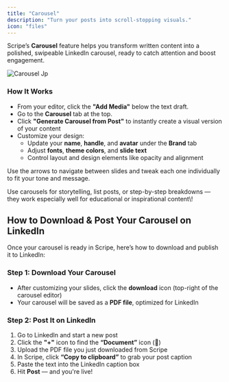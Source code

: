 ```yaml
---
title: "Carousel"
description: "Turn your posts into scroll-stopping visuals."
icon: "files"
---
```


Scripe’s **Carousel** feature helps you transform written content into a polished, swipeable LinkedIn carousel, ready to catch attention and boost engagement.

![Carousel Jp](/images/new-carousel.jpg)

### How It Works

- From your editor, click the **"Add Media"** below the text draft.
- Go to the **Carousel** tab at the top.
- Click **"Generate Carousel from Post"** to instantly create a visual version of your content
- Customize your design:
  - Update your **name**, **handle**, and **avatar** under the **Brand** tab
  - Adjust **fonts**, **theme colors**, and **slide text**
  - Control layout and design elements like opacity and alignment

Use the arrows to navigate between slides and tweak each one individually to fit your tone and message.

<Tip>
  Use carousels for storytelling, list posts, or step-by-step breakdowns — they work especially well for educational or inspirational content\!
</Tip>

## How to Download & Post Your Carousel on LinkedIn

Once your carousel is ready in Scripe, here’s how to download and publish it to LinkedIn:

### Step 1: Download Your Carousel

- After customizing your slides, click the **download** icon (top-right of the carousel editor)
- Your carousel will be saved as a **PDF file**, optimized for LinkedIn

### Step 2: Post It on LinkedIn

1. Go to LinkedIn and start a new post
2. Click the **"\+"** icon to find the **“Document”** icon (📄)
3. Upload the PDF file you just downloaded from Scripe
4. In Scripe, click **“Copy to clipboard”** to grab your post caption
5. Paste the text into the LinkedIn caption box
6. Hit **Post** — and you're live\!